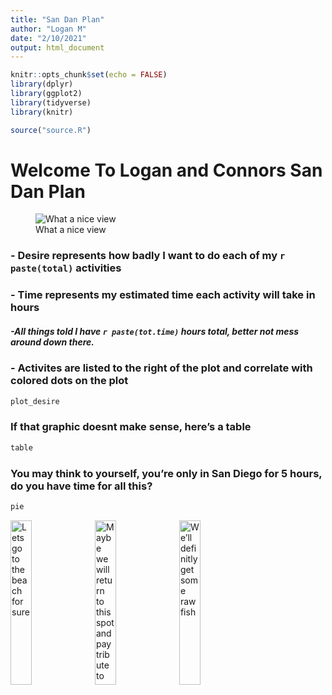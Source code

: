 ```yaml
---
title: "San Dan Plan"
author: "Logan M"
date: "2/10/2021"
output: html_document
---
```

```r
knitr::opts_chunk$set(echo = FALSE)
library(dplyr)
library(ggplot2)
library(tidyverse)
library(knitr)

source("source.R")
```

# Welcome To Logan and Connors San Dan Plan
![What a nice view](img/IMG_1760.jpeg)

### - Desire represents how badly I want to do each of my `r paste(total)` activities
### - Time represents my estimated time each activity will take in hours
##### -All things told I have `r paste(tot.time)` hours total, better not mess around down there.
### - Activites are listed to the right of the plot and correlate with colored dots on the plot

```r
plot_desire
```

### If that graphic doesnt make sense, here's a table
```r
table
```
### You may think to yourself, you're only in San Diego for 5 hours, do you have time for all this?
```r
pie
```
![Lets go to the beach for sure](img/IMG_1675.jpeg){width=26%}
![Maybe we will return to this spot and pay tribute to garry](img/IMG_1737.jpeg){width=26%}
![We'll definitly get some raw fish](img/IMG_7294.jpeg){width=26%}


















